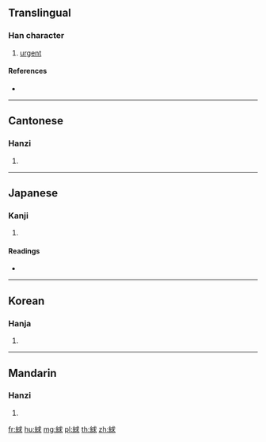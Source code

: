 {{character info/new}}
==Translingual==

===Han character===
{{Han char|rn=120|rad=糸|as=07|sn=13|four=23932|canj=VFIJE}}

# [[urgent]]

====References====
* {{Han ref|kx=0924.280|dkj=27477|dj=1360.050|hdz=53401.070|uh=7D7F|ud=32127|bh=DF5B|bd=57179}}

----

==Cantonese==

===Hanzi===
{{yue-hanzi|jyut=kau6|y=kau6}}

# {{defn|lang=yue|sort=糸07}}

----

==Japanese==

===Kanji===
{{ja-kanji|grade=|rs=糸07}}

# {{defn|lang=ja|sort=糸07}}

====Readings====
* {{ja-readings|on=[[きゅう]] (kyū), [[く]] (ku)|kun=[[きびしい]] (kibishii)|nanori=}}

----

==Korean==

===Hanja===
{{ko-hanja|hangeul=구|eumhun=|rv=gu|mr=ku|y=kwu}}

# {{defn|lang=ko|sort=糸07}}

----

==Mandarin==

===Hanzi===
{{cmn-hanzi|pin=[[qiú]] ([[qiu2]])|wg=ch'iu<sup>2</sup>}}

# {{defn|lang=cmn|sort=糸07}}

[[fr:絿]]
[[hu:絿]]
[[mg:絿]]
[[pl:絿]]
[[th:絿]]
[[zh:絿]]